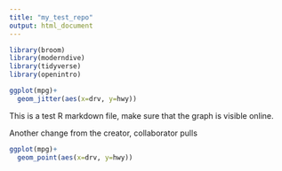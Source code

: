 ```yaml
---
title: "my_test_repo"
output: html_document
---
```


```r
library(broom)
library(moderndive)
library(tidyverse)
library(openintro)
```

```r
ggplot(mpg)+ 
  geom_jitter(aes(x=drv, y=hwy))
```


This is a test R markdown file, make sure that the graph is visible online. 

Another change from the creator, collaborator pulls 

```r
ggplot(mpg)+ 
  geom_point(aes(x=drv, y=hwy))
```


